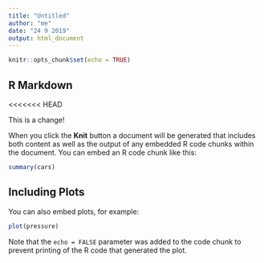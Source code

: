 ```yaml
---
title: "Untitled"
author: "me"
date: "24 9 2019"
output: html_document
---
```


```r
knitr::opts_chunk$set(echo = TRUE)
```

## R Markdown


<<<<<<< HEAD

This is a change!

When you click the **Knit** button a document will be generated that includes both content as well as the output of any embedded R code chunks within the document. You can embed an R code chunk like this:

```r
summary(cars)
```

## Including Plots

You can also embed plots, for example:

```r
plot(pressure)
```

Note that the `echo = FALSE` parameter was added to the code chunk to prevent printing of the R code that generated the plot.
